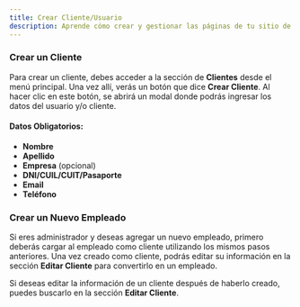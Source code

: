 ```yaml
---
title: Crear Cliente/Usuario
description: Aprende cómo crear y gestionar las páginas de tu sitio de documentación con Starlight.
---
```


### Crear un Cliente

Para crear un cliente, debes acceder a la sección de **Clientes** desde el menú principal. Una vez allí, verás un botón que dice **Crear Cliente**. Al hacer clic en este botón, se abrirá un modal donde podrás ingresar los datos del usuario y/o cliente.

#### Datos Obligatorios:
- **Nombre**
- **Apellido**
- **Empresa** (opcional)
- **DNI/CUIL/CUIT/Pasaporte**
- **Email**
- **Teléfono**

### Crear un Nuevo Empleado

Si eres administrador y deseas agregar un nuevo empleado, primero deberás cargar al empleado como cliente utilizando los mismos pasos anteriores. Una vez creado como cliente, podrás editar su información en la sección **Editar Cliente** para convertirlo en un empleado.

Si deseas editar la información de un cliente después de haberlo creado, puedes buscarlo en la sección **Editar Cliente**.